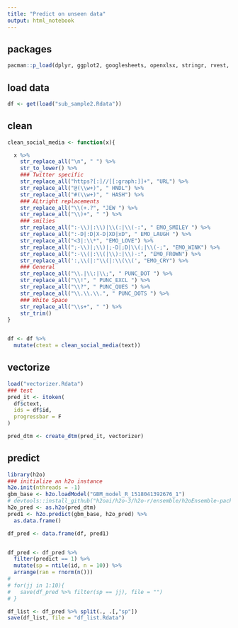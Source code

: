 ---
title: "Predict on unseen data"
output: html_notebook
---


## packages

```{r}
pacman::p_load(dplyr, ggplot2, googlesheets, openxlsx, stringr, rvest, dplyr, ggplot2, h2o, caret, text2vec)
```


## load data

```{r}
df <- get(load("sub_sample2.Rdata"))
```


## clean 

```{r}
clean_social_media <- function(x){

  x %>%
    str_replace_all("\n", " ") %>%
    str_to_lower() %>%
    ### Twitter specific
    str_replace_all("https?[:]//[[:graph:]]+", "URL") %>%
    str_replace_all("@(\\w+)", " HNDL") %>%
    str_replace_all("#(\\w+)", " HASH") %>%
    ### ALtright replacements
    str_replace_all("\\(+.?", "JEW ") %>%
    str_replace_all("\\)+", " ") %>%
    ### smilies
    str_replace_all(":-\\)|:\\)|\\(:|\\(-:", " EMO_SMILEY ") %>%
    str_replace_all(":-D|:D|X-D|XD|xD", " EMO_LAUGH ") %>%
    str_replace_all("<3|:\\*", "EMO_LOVE") %>%
    str_replace_all(";-\\)|;\\)|;-D|;D|\\(;|\\(-;", "EMO_WINK") %>%
    str_replace_all(":-\\(|:\\(|\\):|\\)-:", "EMO_FROWN") %>%
    str_replace_all(':,\\(|:"\\(|:\\(\\(', "EMO_CRY") %>%
    ### General
    str_replace_all("\\.|\\:|\\;", " PUNC_DOT ") %>%
    str_replace_all("\\!", " PUNC_EXCL ") %>%
    str_replace_all("\\?", " PUNC_QUES ") %>%
    str_replace_all("\\.\\.\\.", " PUNC_DOTS ") %>%
    ### White Space
    str_replace_all("\\s+", " ") %>%
    str_trim() 
}


df <- df %>%
  mutate(ctext = clean_social_media(text))
```



## vectorize

```{r}
load("vectorizer.Rdata")
### test
pred_it <- itoken(
  df$ctext, 
  ids = df$id,
  progressbar = F
)

pred_dtm <- create_dtm(pred_it, vectorizer)
```


## predict

```{r}
library(h2o)
### initialize an h2o instance
h2o.init(nthreads = -1)
gbm_base <- h2o.loadModel("GBM_model_R_1518041392676_1")
# devtools::install_github("h2oai/h2o-3/h2o-r/ensemble/h2oEnsemble-package")
h2o_pred <- as.h2o(pred_dtm)
pred1 <- h2o.predict(gbm_base, h2o_pred) %>%
  as.data.frame()

df_pred <- data.frame(df, pred1)


df_pred <- df_pred %>% 
  filter(predict == 1) %>% 
  mutate(sp = ntile(id, n = 10)) %>% 
  arrange(ran = rnorm(n())) 
# 
# for(jj in 1:10){
#   save(df_pred %>% filter(sp == jj), file = "")
# }

df_list <- df_pred %>% split(., .[,"sp"])
save(df_list, file = "df_list.Rdata")
```


